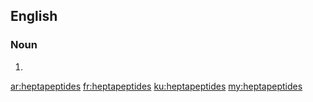 ==English==

===Noun===
{{head|en|noun plural form}}

# {{plural of|heptapeptide|lang=en}}

[[ar:heptapeptides]]
[[fr:heptapeptides]]
[[ku:heptapeptides]]
[[my:heptapeptides]]